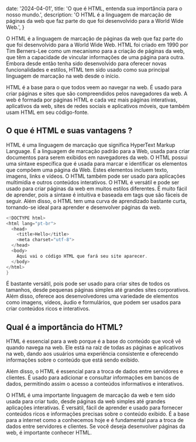 
  date: '2024-04-01',
  title: 'O que é HTML, entenda sua importância para o nosso mundo.',
  description:
    'O HTML é a linguagem de marcação de páginas da web que faz parte do que foi desenvolvido para a World Wide Web.',
}


O HTML é a linguagem de marcação de páginas da web que faz parte do que foi desenvolvido para a World Wide Web. HTML foi criado em 1990 por Tim Berners-Lee como um mecanismo para a criação de páginas da web, que têm a capacidade de vincular informações de uma página para outra. Embora desde então tenha sido desenvolvido para oferecer novas funcionalidades e estilos, HTML tem sido usado como sua principal linguagem de marcação na web desde o início.

HTML é a base para o que todos veem ao navegar na web. É usado para criar páginas e sites que são compreendidos pelos navegadores da web. A web é formada por páginas HTML e cada vez mais páginas interativas, aplicativos da web, sites de redes sociais e aplicativos móveis, que também usam HTML em seu código-fonte.

## O que é HTML e suas vantagens ?

HTML é uma linguagem de marcação que significa HyperText Markup Language. É a linguagem de marcação padrão para a Web, usada para criar documentos para serem exibidos em navegadores da web. O HTML possui uma sintaxe específica que é usada para marcar e identificar os elementos que compõem uma página da Web. Estes elementos incluem texto, imagens, links e vídeos. O HTML também pode ser usado para aplicações multimídia e outros conteúdos interativos.
O HTML é versátil e pode ser usado para criar páginas da web em muitos estilos diferentes. É muito fácil de aprender, pois a sintaxe é intuitiva e baseada em tags que são fáceis de seguir. Além disso, o HTML tem uma curva de aprendizado bastante curta, tornando-se ideal para aprender e desenvolver páginas da web.

```c
<!DOCTYPE html>
<html lang="pt-br">
  <head>
    <title>Hello</title>
    <meta charset="utf-8">
  </head>
  <body>
    Aqui vai o código HTML que fará seu site aparecer.
  </body>
</html>
}
```

É bastante versátil, pois pode ser usado para criar sites de todos os tamanhos, desde pequenas páginas simples até grandes sites corporativos. Além disso, oferece aos desenvolvedores uma variedade de elementos como imagens, vídeos, áudio e formulários, que podem ser usados para criar conteúdos ricos e interativos.

## Qual é a importância do HTML?

HTML é essencial para a web porque é a base do conteúdo que você vê quando navega na web. Ele está na raiz de todas as páginas e aplicativos na web, dando aos usuários uma experiência consistente e oferecendo informações sobre o conteúdo que está sendo exibido.

Além disso, o HTML é essencial para a troca de dados entre servidores e clientes. É usado para adicionar e consultar informações em bancos de dados, permitindo assim o acesso a conteúdos informativos e interativos.

O HTML é uma importante linguagem de marcação da web e tem sido usada para criar tudo, desde páginas da web simples até grandes aplicações interativas. É versátil, fácil de aprender e usado para fornecer conteúdos ricos e informações precisas sobre o conteúdo exibido. É a base para a internet como a conhecemos hoje e é fundamental para a troca de dados entre servidores e clientes. Se você deseja desenvolver páginas da web, é importante conhecer HTML.
